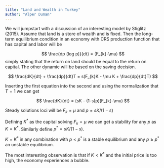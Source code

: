 ```yaml
---
title: "Land and Wealth in Turkey"
author: "Alper Duman"
---
```


We will jumpstart with a discussion of an interesting model by Stiglitz (2015).
Assume that land is a store of wealth and is fixed.
Then the long-term equilibrium condition in an economy with CRS production function that has capital and labor will be

$$
\frac{dp (log p)}{dt} = (F_{k}-\mu)
$$
simply stating that the return on land should be equal to the return on capital. 
The other dynamic will be based on the saving decision. 

$$
\frac{dK}{dt} + \frac{dp}{dt}T = s(F_{k}K - \mu K  + \frac{dp}{dt}T)
$$


Inserting the first equation into the second and using the normalization that $T=1$ we can get

$$
\frac{dK}{dt} = (sK - (1-s)p)(F_{k}-\mu)
$$

Steady solutions loci will be $F_{k} = \mu$ and $p = sK/(1-s)$

Defining $K^{*}$ as the capital solving $F_{k} = \mu$ we can get a stability for any $p$ as $K=K^{*}$.
Similarly define $p^{*} = sK/(1-s)$. 

$K=K^{*}$ in any combination with $p < p^{*}$ is a stable equilibrium and any $p \geq p^{*}$ an unstable equilibrium.

The most interesting observation is that if $K < K^{*}$ and the initial price is too high, the economy experiences a bubble.


